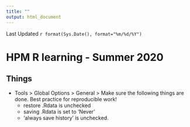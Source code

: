 ```yaml
---
title: ""
output: html_document
---
```



Last Updated `r format(Sys.Date(), format="%m/%d/%Y")`

# HPM R learning - Summer 2020 {.tabset}

## Things

+ Tools > Global Options > General > Make sure the following things are done. Best practice for reproducible work!
    + restore .Rdata is unchecked
    + saving .Rdata is set to 'Never'
    + 'always save history' is unchecked. 